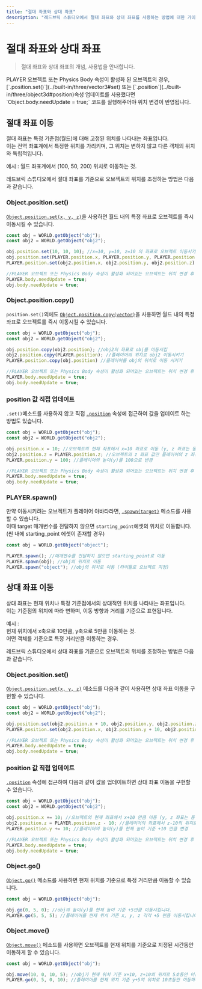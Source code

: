 ```yaml
---
title: "절대 좌표와 상대 좌표"
description: "레드브릭 스튜디오에서 절대 좌표와 상대 좌표를 사용하는 방법에 대한 가이드입니다."
---
```


# 절대 좌표와 상대 좌표

> 절대 좌표와 상대 좌표의 개념, 사용법을 안내합니다.

<Callout type="warning">
    PLAYER 오브젝트 또는 Physics Body 속성이 활성화 된 오브젝트의 경우, [`.position.set()`](../built-in/three/vector3#set) 또는 [`.position`](../built-in/three/object3d#position)속성 업데이트를 사용했다면 `Object.body.needUpdate = true;` 코드를 실행해주어야 위치 변경이 반영됩니다.
</Callout>

## 절대 좌표 이동

절대 좌표는 특정 기준점(월드)에 대해 고정된 위치를 나타내는 좌표입니다.  
이는 전역 좌표계에서 특정한 위치를 가리키며, 그 위치는 변하지 않고 다른 객체의 위치와 독립적입니다.  

예시 : 월드 좌표계에서 (100, 50, 200) 위치로 이동하는 것.

레드브릭 스튜디오에서 절대 좌표를 기준으로 오브젝트의 위치를 조정하는 방법은 다음과 같습니다.  

### Object.position.set()

[`Object.position.set(x, y, z)`](../built-in/three/vector3#set)을 사용하면 월드 내의 특정 좌표로 오브젝트를 즉시 이동시킬 수 있습니다.  

```js copy showLineNumbers filename="position.set()"
const obj = WORLD.getObject("obj");
const obj2 = WORLD.getObject("obj2");

obj.position.set(10, 10, 10); //x=10, y=10, z=10 의 좌표로 오브젝트 이동시키기
obj.position.set(PLAYER.position.x, PLAYER.position.y, PLAYER.position.z); //플레이어의 위치로 오브젝트 이동시키기
PLAYER.position.set(obj2.position.x, obj2.position.y, obj2.position.z) //플레이어를 obj2의 위치로 이동 시키기

//PLAYER 오브젝트 또는 Physics Body 속성이 활성화 되어있는 오브젝트는 위치 변경 후 아래 코드를 실행해주어야 위치 변경이 반영됩니다
PLAYER.body.needUpdate = true; 
obj.body.needUpdate = true;
```

### Object.position.copy()

`position.set()`외에도 [`Object.position.copy(vector)`](../built-in/three/vector3#copy)을 사용하면 월드 내의 특정 좌표로 오브젝트를 즉시 이동시킬 수 있습니다.  

```js copy showLineNumbers filename="position.copy()"
const obj = WORLD.getObject("obj");
const obj2 = WORLD.getObject("obj2");

obj.position.copy(obj2.position); //obj2의 좌표로 obj를 이동시킴
obj2.position.copy(PLAYER.position); //플레이어의 위치로 obj2 이동시키기
PLAYER.position.copy(obj.position) //플레이어를 obj의 위치로 이동 시키기

//PLAYER 오브젝트 또는 Physics Body 속성이 활성화 되어있는 오브젝트는 위치 변경 후 아래 코드를 실행해주어야 위치 변경이 반영됩니다
PLAYER.body.needUpdate = true; 
obj.body.needUpdate = true;
```

### position 값 직접 업데이트

`.set()`메소드를 사용하지 않고 직접 [`.position`](../built-in/three/object3d#position) 속성에 접근하여 값을 업데이트 하는 방법도 있습니다.  

```js copy showLineNumbers filename="position_value_update"
const obj = WORLD.getObject("obj");
const obj2 = WORLD.getObject("obj2");

obj.position.x = 10; //오브젝트의 현재 좌표에서 x=10 좌표로 이동 (y, z 좌표는 동일)
obj2.position.z = PLAYER.position.z; //오브젝트의 z 좌표 값만 플레이어의 z 좌표와 동일하게 설정
PLAYER.position.y = 100; //플레이어의 높이(y)를 100으로 변경

//PLAYER 오브젝트 또는 Physics Body 속성이 활성화 되어있는 오브젝트는 위치 변경 후 아래 코드를 실행해주어야 위치 변경이 반영됩니다
PLAYER.body.needUpdate = true;
obj.body.needUpdate = true;
```

### PLAYER.spawn()

만약 이동시키려는 오브젝트가 플레이어 아바타라면, [`.spawn(target)`](../api/avatar#spawn) 메소드를 사용할 수 있습니다.  
이때 target 매개변수를 전달하지 않으면 `starting_point`에셋의 위치로 이동합니다. (씬 내에 starting_point 에셋이 존재할 경우)  

```js copy showLineNumbers filename=".spawn()"
const obj = WORLD.getObject("object");

PLAYER.spawn(); //매개변수를 전달하지 않으면 starting_point로 이동
PLAYER.spawn(obj); //obj의 위치로 이동
PLAYER.spawn("object"); //obj의 위치로 이동 (타이틀로 오브젝트 지정)
```

## 상대 좌표 이동

상대 좌표는 현재 위치나 특정 기준점에서의 상대적인 위치를 나타내는 좌표입니다.  
이는 기준점의 위치에 따라 변하며, 이동 방향과 거리를 기준으로 표현됩니다.  

예시 :  
현재 위치에서 x축으로 10만큼, y축으로 5만큼 이동하는 것.  
어떤 객체를 기준으로 특정 거리만큼 이동하는 경우.  

레드브릭 스튜디오에서 상대 좌표를 기준으로 오브젝트의 위치를 조정하는 방법은 다음과 같습니다.  

### Object.position.set()

[`Object.position.set(x, y, z)`](../built-in/three/vector3#set) 메소드를 다음과 같이 사용하면 상대 좌표 이동을 구현할 수 있습니다.  

```js copy showLineNumbers filename="position.set()"
const obj = WORLD.getObject("obj");
const obj2 = WORLD.getObject("obj2");

obj.position.set(obj2.position.x + 10, obj2.position.y, obj2.position.z); //obj를 obj2 위치 기준 x+10 만큼 이동시킵니다
PLAYER.position.set(obj2.position.x, obj2.position.y + 10, obj2.position.z) //플레이어를 obj2의 위치 기준 y+10 만큼 이동시킵니다

//PLAYER 오브젝트 또는 Physics Body 속성이 활성화 되어있는 오브젝트는 위치 변경 후 아래 코드를 실행해주어야 위치 변경이 반영됩니다
PLAYER.body.needUpdate = true;
obj.body.needUpdate = true;
```

### position 값 직접 업데이트

[`.position`](../built-in/three/object3d#position) 속성에 접근하여 다음과 같이 값을 업데이트하면 상대 좌표 이동을 구현할 수 있습니다.  

```js copy showLineNumbers filename="position_value_update"
const obj = WORLD.getObject("obj");
const obj2 = WORLD.getObject("obj2");

obj.position.x += 10; //오브젝트의 현재 좌표에서 x+10 만큼 이동 (y, z 좌표는 동일)
obj2.position.z = PLAYER.position.z - 10; //플레이어의 좌표에서 z-10의 위치로 이동 (x, y 좌표는 동일)
PLAYER.position.y += 10; //플레이어의 높이(y)를 현재 높이 기준 +10 만큼 변경

//PLAYER 오브젝트 또는 Physics Body 속성이 활성화 되어있는 오브젝트는 위치 변경 후 아래 코드를 실행해주어야 위치 변경이 반영됩니다
PLAYER.body.needUpdate = true;
obj.body.needUpdate = true;
```

### Object.go()

[`Object.go()`](../api/object3d#go) 메소드를 사용하면 현재 위치를 기준으로 특정 거리만큼 이동할 수 있습니다.  

```js copy showLineNumbers filename=".go()"
const obj = WORLD.getObject("obj");

obj.go(0, 5, 0); //obj의 높이(y)를 현재 높이 기준 +5만큼 이동시킵니다.
PLAYER.go(5, 5, 5); //플레이어를 현재 위치 기준 x, y, z 각각 +5 만큼 이동시킵니다
```

### Object.move()

[`Object.move()`](../api/object3d#move) 메소드를 사용하면 오브젝트를 현재 위치를 기준으로 지정된 시간동안 이동하게 할 수 있습니다.  

```js copy showLineNumbers filename=".go()"
const obj = WORLD.getObject("obj");

obj.move(10, 0, 10, 5); //obj가 현재 위치 기준 x+10, z+10의 위치로 5초동안 이동하게 합니다
PLAYER.go(0, 5, 0, 10); //플레이어를 현재 위치 기준 y+5의 위치로 10초동안 이동하게 합니다
```
